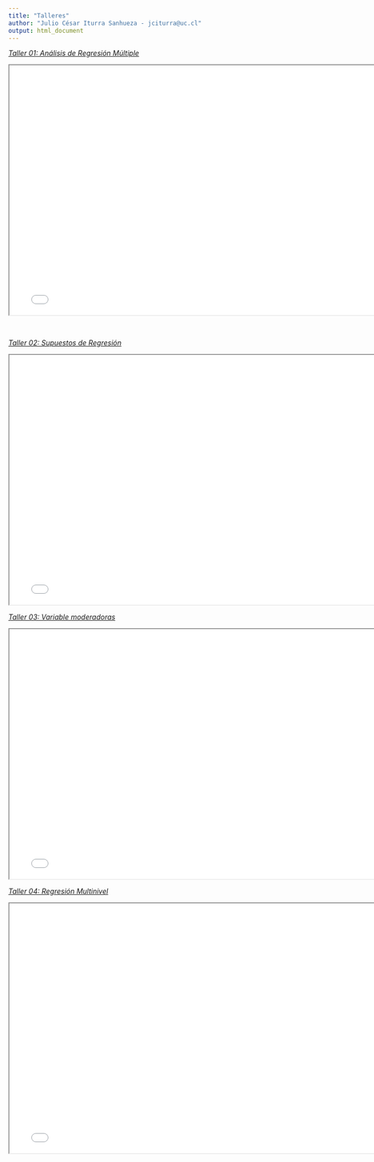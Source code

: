 ```yaml
---
title: "Talleres"
author: "Julio César Iturra Sanhueza - jciturra@uc.cl"
output: html_document
---
```



[*Taller 01: Análisis de Regresión Múltiple*](slides/taller01/taller01-slides.html)



<iframe src=slides/taller01/taller01-slides.html height="500" width="775">
</iframe>

<br/>


[*Taller 02: Supuestos de Regresión*](slides/taller02/taller02-slides.html)



<iframe src=slides/taller02/taller02-slides.html height="500" width="775">
</iframe>


[*Taller 03: Variable moderadoras*](slides/taller03/taller03-slides.html)



<iframe src=slides/taller03/taller03-slides.html height="500" width="775">
</iframe>



[*Taller 04: Regresión Multinivel*](slides/taller04/taller04-slides.html)

<iframe src=slides/taller04/taller04-slides.html height="500" width="775">
</iframe>
